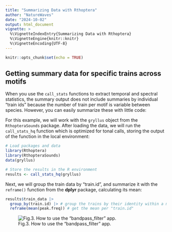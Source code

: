 ```yaml
---
title: "Summarizing Data with Rthoptera"
author: "NatureWaves"
date: "2024-10-02"
output: html_document 
vignette: >
  %\VignetteIndexEntry{Summarizing Data with Rthoptera}
  %\VignetteEngine{knitr::knitr}
  %\VignetteEncoding{UTF-8}
---
```



```r
knitr::opts_chunk$set(echo = TRUE)
```

## Getting summary data for specific trains across motifs

When you use the `call_stats` functions to extract temporal and spectral statistics, the summary output does not include summaries by individual "train ids" because the number of train per motif is variable between species. However, you can easily summarize these with little code:

For this example, we will work with the `gryllus` object from the `RthopteraSounds` package. After loading the data, we will run the `call_stats_hq` function which is optimized for tonal calls, storing the output of the function in the local environment:
```r
# Load packages and data
library(Rthoptera)
library(RthopteraSounds)
data(gryllus)

# Store the results in the R environment
results <- call_stats_hq(gryllus)
```

Next, we will group the train data by "train.id", and summarize it with the `reframe()` function from the **dplyr** package, calculating its mean:
```r
results$train_data |> 
  group_by(train.id) |> # group the trains by their identity within a motif
  reframe(mean(peak.freq)) # get the mean per "train.id"
```


![Fig.3. How to use the "bandpass_filter" app.](../man/figures/summarize_data.gif)
